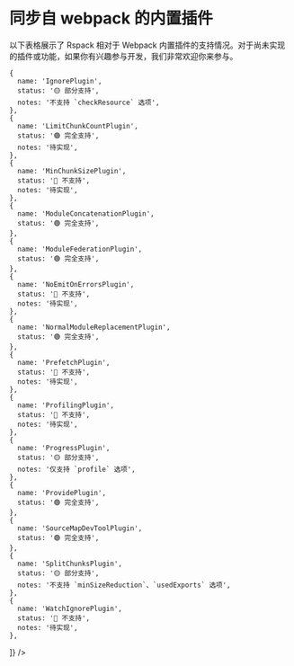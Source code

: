 
# 同步自 webpack 的内置插件

以下表格展示了 Rspack 相对于 Webpack 内置插件的支持情况。对于尚未实现的插件或功能，如果你有兴趣参与开发，我们非常欢迎你来参与。

<Table
  header={[
    {
      name: '插件',
      key: 'name',
    },
    {
      name: '支持情况',
      key: 'status',
      style: {
        width: '130px'
      }
    },
    {
      name: '备注',
      key: 'notes',
    },
  ]}
  body={[
    {
      name: 'AutomaticPrefetchPlugin',
      status: '🔴 不支持',
      notes: '待实现',
    },
    {
      name: 'BannerPlugin',
      status: '🟡 部分支持',
      notes: '不支持 `stage` 选项',
    },
    {
      name: 'ContextExclusionPlugin',
      status: '🔴 不支持',
      notes: '待实现',
    },
    {
      name: 'ContextReplacementPlugin',
      status: '🔴 不支持',
      notes: '待实现',
    },
    {
      name: 'DefinePlugin',
      status: '🟡 部分支持',
      notes: '不支持 `rspack.DefinePlugin.runtimeValue` 函数',
    },
    {
      name: 'DllPlugin',
      status: '🔴 不支持',
      notes: '待实现',
    },
    {
      name: 'EnvironmentPlugin',
      status: '🟢 完全支持',
    },
    {
      name: 'EvalSourceMapDevToolPlugin',
      status: '🟡 部分支持',
      notes: '不支持 `test`、`include`、`exclude`、`moduleFilenameTemplate`、`protocol` 选项',
    },
    {
      name: 'HashedModuleIdsPlugin',
      status: '🔴 不支持',
      notes: '待实现',
    },
    {
      name: 'HotModuleReplacementPlugin',
      status: '🟢 完全支持',
    },

    {
      name: 'IgnorePlugin',
      status: '🟡 部分支持',
      notes: '不支持 `checkResource` 选项',
    },
    {
      name: 'LimitChunkCountPlugin',
      status: '🟢 完全支持',
      notes: '待实现',
    },
    {
      name: 'MinChunkSizePlugin',
      status: '🔴 不支持',
      notes: '待实现',
    },
    {
      name: 'ModuleConcatenationPlugin',
      status: '🟢 完全支持',
    },
    {
      name: 'ModuleFederationPlugin',
      status: '🟢 完全支持',
    },
    {
      name: 'NoEmitOnErrorsPlugin',
      status: '🔴 不支持',
      notes: '待实现',
    },
    {
      name: 'NormalModuleReplacementPlugin',
      status: '🟢 完全支持',
    },
    {
      name: 'PrefetchPlugin',
      status: '🔴 不支持',
      notes: '待实现',
    },
    {
      name: 'ProfilingPlugin',
      status: '🔴 不支持',
      notes: '待实现',
    },
    {
      name: 'ProgressPlugin',
      status: '🟡 部分支持',
      notes: '仅支持 `profile` 选项',
    },
    {
      name: 'ProvidePlugin',
      status: '🟢 完全支持',
    },
    {
      name: 'SourceMapDevToolPlugin',
      status: '🟢 完全支持',
    },
    {
      name: 'SplitChunksPlugin',
      status: '🟡 部分支持',
      notes: '不支持 `minSizeReduction`、`usedExports` 选项',
    },
    {
      name: 'WatchIgnorePlugin',
      status: '🔴 不支持',
      notes: '待实现',
    },
  ]}
/>
